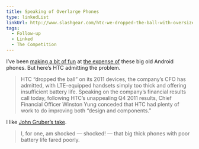 ```yaml
---
title: Speaking of Overlarge Phones
type: linkedList
linkUrl: http://www.slashgear.com/htc-we-dropped-the-ball-with-oversized-lte-phones-06212197/
tags:
  - Follow-up
  - Linked
  - The Competition
---
```


I’ve been [making a bit of fun](/linkedlist/2012/02/no-moon) at [the expense of](/linkedlist/2012/02/galaxy-note-iphone) these big old Android phones. But here’s HTC admitting the problem.

> HTC “dropped the ball” on its 2011 devices, the company’s CFO has admitted, with LTE-equipped handsets simply too thick and offering insufficient battery life. Speaking on the company’s financial results call today, following HTC’s unappealing Q4 2011 results, Chief Financial Officer Winston Yung conceded that HTC had plenty of work to do improving both “design and components.”

I like [John Gruber’s take](http://daringfireball.net/linked/2012/02/06/whoops).

> I, for one, am shocked — shocked! — that big thick phones with poor battery life fared poorly.
